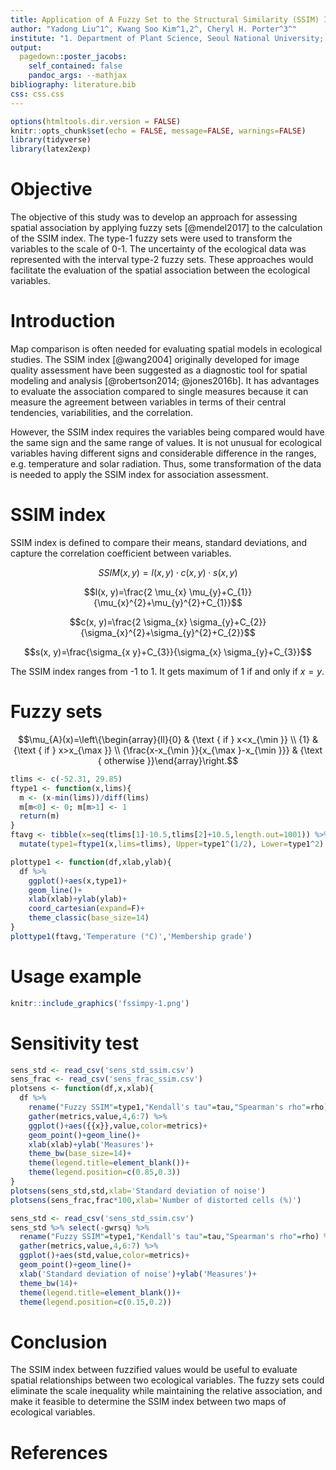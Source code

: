 ```yaml
---
title: Application of A Fuzzy Set to the Structural Similarity (SSIM) Index For Assessment of Spatial Association Between Ecological Variables
author: "Yadong Liu^1^, Kwang Soo Kim^1,2^, Cheryl H. Porter^3^"
institute: "1. Department of Plant Science, Seoul National University; 2. Research Institute of Agriculture and Life Sciences, Seoul National University; 3. Department of Agricultural and Biological Engineering, University of Florida"
output:
  pagedown::poster_jacobs:
    self_contained: false
    pandoc_args: --mathjax
bibliography: literature.bib
css: css.css
---
```


```r
options(htmltools.dir.version = FALSE)
knitr::opts_chunk$set(echo = FALSE, message=FALSE, warnings=FALSE)
library(tidyverse)
library(latex2exp)
```


# Objective {.block}

The objective of this study was to develop an approach for assessing spatial association by applying fuzzy sets [@mendel2017] to the calculation of the SSIM index. The type-1 fuzzy sets were used to transform the variables to the scale of 0-1. The uncertainty of the ecological data was represented with the interval type-2 fuzzy sets. These approaches would facilitate the evaluation of the spatial association between the ecological variables.

# Introduction

Map comparison is often needed for evaluating spatial models in ecological studies. The SSIM index [@wang2004] originally developed for image quality assessment have been suggested as a diagnostic tool for spatial modeling and analysis [@robertson2014; @jones2016b]. It has advantages to evaluate the association compared to single measures because it can measure the agreement between variables in terms of their central tendencies, variabilities, and the correlation.

However, the SSIM index requires the variables being compared would have the same sign and the same range of values. It is not unusual for ecological variables having different signs and considerable difference in the ranges, e.g. temperature and solar radiation. Thus, some transformation of the data is needed to apply the SSIM index for association assessment.

# SSIM index

SSIM index is defined to compare their means, standard deviations, and capture the correlation coefficient between variables.

$$SSIM(x, y)=l(x, y) \cdot c(x, y) \cdot s(x,y)$$

$$l(x, y)=\frac{2 \mu_{x} \mu_{y}+C_{1}}{\mu_{x}^{2}+\mu_{y}^{2}+C_{1}}$$

$$c(x, y)=\frac{2 \sigma_{x} \sigma_{y}+C_{2}}{\sigma_{x}^{2}+\sigma_{y}^{2}+C_{2}}$$

$$s(x, y)=\frac{\sigma_{x y}+C_{3}}{\sigma_{x} \sigma_{y}+C_{3}}$$

The SSIM index ranges from -1 to 1. It gets maximum of 1 if and only if $x=y$.

# Fuzzy sets

$$\mu_{A}(x)=\left\{\begin{array}{ll}{0} & {\text { if } x<x_{\min }} \\ {1} & {\text { if } x>x_{\max }} \\ {\frac{x-x_{\min }}{x_{\max }-x_{\min }}} & {\text { otherwise }}\end{array}\right.$$

```r
tlims <- c(-52.31, 29.85)
ftype1 <- function(x,lims){
  m <- (x-min(lims))/diff(lims)
  m[m<0] <- 0; m[m>1] <- 1
  return(m)
}
ftavg <- tibble(x=seq(tlims[1]-10.5,tlims[2]+10.5,length.out=1001)) %>% 
  mutate(type1=ftype1(x,lims=tlims), Upper=type1^(1/2), Lower=type1^2)

plottype1 <- function(df,xlab,ylab){
  df %>% 
    ggplot()+aes(x,type1)+
    geom_line()+
    xlab(xlab)+ylab(ylab)+
    coord_cartesian(expand=F)+
    theme_classic(base_size=14)
}
plottype1(ftavg,'Temperature (°C)','Membership grade')
```

# Usage example

```r
knitr::include_graphics('fssimpy-1.png')
```


# Sensitivity test

```r
sens_std <- read_csv('sens_std_ssim.csv')
sens_frac <- read_csv('sens_frac_ssim.csv')
plotsens <- function(df,x,xlab){
  df %>% 
    rename("Fuzzy SSIM"=type1,"Kendall's tau"=tau,"Spearman's rho"=rho) %>% 
    gather(metrics,value,4,6:7) %>% 
    ggplot()+aes({{x}},value,color=metrics)+
    geom_point()+geom_line()+
    xlab(xlab)+ylab('Measures')+
    theme_bw(base_size=14)+
    theme(legend.title=element_blank())+
    theme(legend.position=c(0.85,0.3))
}
plotsens(sens_std,std,xlab='Standard deviation of noise')
plotsens(sens_frac,frac*100,xlab='Number of distorted cells (%)')
```


```r
sens_std <- read_csv('sens_std_ssim.csv')
sens_std %>% select(-gwrsq) %>% 
  rename("Fuzzy SSIM"=type1,"Kendall's tau"=tau,"Spearman's rho"=rho) %>% 
  gather(metrics,value,4,6:7) %>% 
  ggplot()+aes(std,value,color=metrics)+
  geom_point()+geom_line()+
  xlab('Standard deviation of noise')+ylab('Measures')+
  theme_bw(14)+
  theme(legend.title=element_blank())+
  theme(legend.position=c(0.15,0.2))
```


# Conclusion

The SSIM index between fuzzified values would be useful to evaluate spatial relationships between two ecological variables. The fuzzy sets could eliminate the scale inequality while maintaining the relative association, and make it feasible to determine the SSIM index between two maps of ecological variables.

# References
